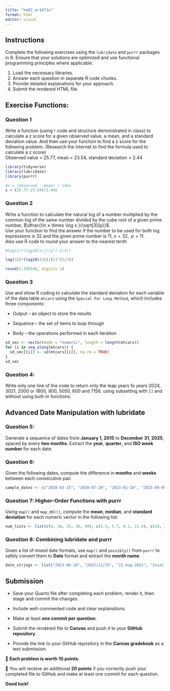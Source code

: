 ```yaml
---
title: "hw02_ar1871a"
format: html
editor: visual
---
```


## Instructions

Complete the following exercises using the `lubridate` and `purrr` packages in R. Ensure that your solutions are optimized and use functional programming principles where applicable.

1.  Load the necessary libraries.
2.  Answer each question in separate R code chunks.
3.  Provide detailed explanations for your approach.
4.  Submit the rendered HTML file.

## Exercise Functions:

### Question 1

Write a function (using r code and structure demonstrated in class) to calculate a z score for a given observed value, a mean, and a standard deviation value. And then use your function to find a z score for the following problem. (Research the internet to find the formula used to calculate a z score)\
Observed value = 25.77, mean = 23.54, standard deviation = 2.44

```r

library(tidyverse)
library(lubridate)
library(purrr)

#z = (observed - mean) / sdev
z = (25.77-23.54)/2.442

```

### Question 2

Write a function to calculate the natural log of a number multiplied by the common log of the same number divided by the cube root of a given prime number, $\dfrac{\ln x \times \log x }{\sqrt[3]{p}}$.\
Use your function to find the answer if the number to be used for both log expressions is 32 and the given prime number is 11, $x = 32, \;\;p=11$.\
Also use R code to round your answer to the nearest tenth

```r
#log(x)*(log10(x))/(y^(-1/3))

log(32)*(log10(32))/(11^(1/3))

round(2.345548, digits= 1)

```

### Question 3

Use and show R coding to calculate the standard deviation for each variable of the data table `mtcars` using the `Special For Loop Method`, which includes three components:

-   Output – an object to store the results

-   Sequence – the set of items to loop through

-   Body – the operations performed in each iteration

```r

sd_vec <- vector(mode = "numeric", length = length(mtcars))
for (i in seq_along(mtcars)) {
  sd_vec[[i]] <- sd(mtcars[[i]], na.rm = TRUE)
}
sd_vec

```

### Question 4:

Write only one line of the code to return only the leap years fo years 2024, 3021, 2000 or 1800, 800, 5050, 600 and 7156. using subsetting with `[]` and without using built-in functions.

## Advanced Date Manipulation with lubridate

### Question 5:

Generate a sequence of dates from **January 1, 2015** to **December 31, 2025**, spaced by every **two months**. Extract the **year**, **quarter**, and **ISO week number** for each date.

### Question 6:

Given the following dates, compute the difference in **months** and **weeks** between each consecutive pair.

``` r
sample_dates <- c("2018-03-15", "2020-07-20", "2023-01-10", "2025-09-05")
```

### Question 7: Higher-Order Functions with purrr

Using `map()` and `map_dbl()`, compute the **mean**, **median**, and **standard deviation** for each numeric vector in the following list:

``` r
num_lists <- list(c(4, 16, 25, 36, 49), c(2.3, 5.7, 8.1, 11.4), c(10, 20, 30, 40, 50))
```

### Question 8: Combining lubridate and purrr

Given a list of mixed date formats, use `map()` and `possibly()` from `purrr` to safely convert them to **Date** format and extract the **month name**.

``` r
date_strings <- list("2023-06-10", "2022/12/25", "15-Aug-2021", "InvalidDate")
```

## Submission

-   Save your Quarto file after completing each problem, render it, then stage and commit the changes.

-   Include well-commented code and clear explanations.

-   Make at least **one commit per question**.

-   Submit the rendered file to **Canvas** and push it to your **GitHub repository**.

-   Provide the link to your GitHub repository in the **Canvas gradebook** as a text submission.

🔹 **Each problem is worth 10 points.**

🔹 You will receive an additional **20 points** if you correctly push your completed file to GitHub and make at least one commit for each question.

**Good luck!**
